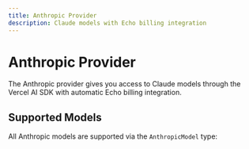 ```yaml
---
title: Anthropic Provider
description: Claude models with Echo billing integration
---
```


# Anthropic Provider

The Anthropic provider gives you access to Claude models through the Vercel AI SDK with automatic Echo billing integration.

## Supported Models

All Anthropic models are supported via the `AnthropicModel` type:

<ModelTable 
  path="../echo-typescript-sdk/src/supported-models/chat/anthropic.ts" 
/>

